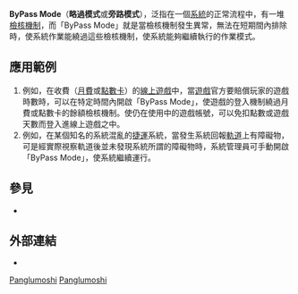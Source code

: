 {{noteTA|G1=IT}}
'''ByPass Mode'''（'''略過模式'''或'''旁路模式'''），泛指在一個[[系統|系統]]的正常流程中，有一堆[[檢核機制|檢核機制]]，而「ByPass Mode」就是當檢核機制發生異常，無法在短期間內排除時，使系統作業能繞過這些檢核機制，使系統能夠繼續執行的作業模式。

== 應用範例 ==
#例如，在收費（[[月費|月費]]或[[點數卡|點數卡]]）的[[線上遊戲|線上遊戲]]中，當[[遊戲|遊戲]]官方要賠償玩家的遊戲時數時，可以在特定時間內開啟「ByPass Mode」，使遊戲的登入機制繞過月費或點數卡的餘額檢核機制。使仍在使用中的遊戲帳號，可以免扣點數或遊戲天數而登入進線上遊戲之中。
#例如，在某個知名的系統混亂的[[捷運|捷運]]系統，當發生系統回報[[軌道|軌道]]上有障礙物，可是經實際視察軌道後並未發現系統所謂的障礙物時，系統管理員可手動開啟「ByPass Mode」，使系統繼續運行。

== 參見 ==
* {{link-en|旁路開關|Bypass switch}}

== 外部連結 ==
* {{GoogleBooks|bypass mode}}

[[Category:计算机编程|Panglumoshi]]
[[Category:软件工程|Panglumoshi]]
